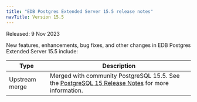```yaml
---
title: "EDB Postgres Extended Server 15.5 release notes"
navTitle: Version 15.5
---
```


Released: 9 Nov 2023

New features, enhancements, bug fixes, and other changes in EDB Postgres Extended Server 15.5 include:

|      Type      |                                                                       Description                                                                        |     
| -------------- | -------------------------------------------------------------------------------------------------------------------------------------------------------- |
| Upstream merge | Merged with community PostgreSQL 15.5. See the [PostgreSQL 15 Release Notes](https://www.postgresql.org/docs/15/release-15-5.html) for more information. |     
 



